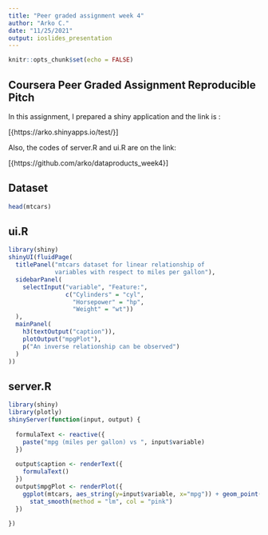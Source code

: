 ---
title: "Peer graded assignment week 4"
author: "Arko C."
date: "11/25/2021"
output: ioslides_presentation
---

```{r setup, include=FALSE}
knitr::opts_chunk$set(echo = FALSE)
```

## Coursera Peer Graded Assignment Reproducible Pitch

In this assignment, I prepared a shiny application and the link is :

[{https://arko.shinyapps.io/test/}]

Also, the codes of server.R and ui.R are on the link:

[{https://github.com/arko/dataproducts_week4}]


## Dataset
```{r mtcars, echo = TRUE}
head(mtcars)
```

## ui.R

```{r ,eval=FALSE,echo=TRUE}
library(shiny)
shinyUI(fluidPage(
  titlePanel("mtcars dataset for linear relationship of 
             variables with respect to miles per gallon"),
  sidebarPanel(
    selectInput("variable", "Feature:", 
                c("Cylinders" = "cyl",
                  "Horsepower" = "hp",
                  "Weight" = "wt"))
  ),
  mainPanel(
    h3(textOutput("caption")),
    plotOutput("mpgPlot"),
    p("An inverse relationship can be observed")
  )
))
```

## server.R
```{r ,eval=FALSE,echo=TRUE}
library(shiny)
library(plotly)
shinyServer(function(input, output) {
  
  formulaText <- reactive({
    paste("mpg (miles per gallon) vs ", input$variable)
  })
  
  output$caption <- renderText({
    formulaText()
  })
  output$mpgPlot <- renderPlot({
    ggplot(mtcars, aes_string(y=input$variable, x="mpg")) + geom_point() +
      stat_smooth(method = "lm", col = "pink")
  })
  
})
```
